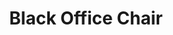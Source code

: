 ---
title: "Black Office Chair"
meta_title: "Black Office Chair craft"
description: "Craft de Black Office Chair"
rank: "s"
draft: false
name: "Black Office Chair"
recipe_img: "https://wiki.pokexgames.com/images/5/51/Black_Office_Chair.png"
level: 115
craft_time: 172800
result: 1
value_npc: 1
ingredients:
  - name: "Drawing Clipboards"
    quantity: 100
    item_img: "https://wiki.pokexgames.com/images/3/36/Drawing_Clipboard.png"
    value_npc: 1
  - name: "Petite Leaves"
    quantity: 60
    item_img: "https://wiki.pokexgames.com/images/e/e4/Petite_Leaves.png"
    value_npc: 1
  - name: "Corrupted Lizard Tail"
    quantity: 30
    item_img: "https://wiki.pokexgames.com/images/5/5b/Corrupted-Lizard-Tail.gif"
    value_npc: 1
  - name: "Corrupted Cloud"
    quantity: 20
    item_img: "https://wiki.pokexgames.com/images/0/0c/Corrupted-Cloud.gif"
    value_npc: 1
  - name: "Black Wool Ball"
    quantity: 20
    item_img: "https://wiki.pokexgames.com/images/0/06/Black_Wool_Ball.png"
    value_npc: 1
  - name: "Big Mount Horn"
    quantity: 3
    item_img: "https://wiki.pokexgames.com/images/9/98/Mount_Big_Horn.png"
    value_npc: 1
---